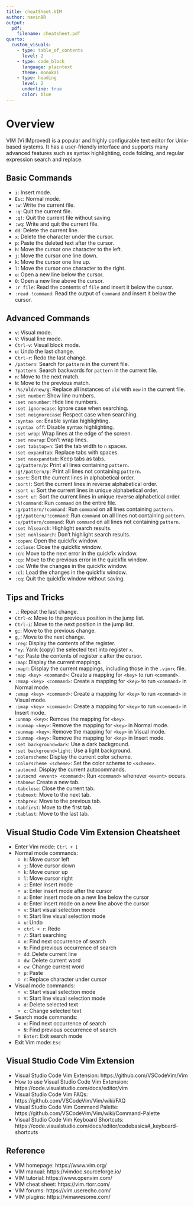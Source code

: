 ```yaml
---
title: cheatSheet.VIM
author: navinBR
output:
  pdf:
    filename: cheatsheet.pdf
quarto:
  custom_visuals:
    - type: table_of_contents
      level: 2
    - type: code_block
      language: plaintext
      theme: monokai
    - type: heading
      level: 2
      underline: true
      color: blue
---
```


# Overview
VIM (Vi IMproved) is a popular and highly configurable text editor for Unix-based systems. It has a user-friendly interface and supports many advanced features such as syntax highlighting, code folding, and regular expression search and replace.

## Basic Commands

- `i`: Insert mode.
- `Esc`: Normal mode.
- `:w`: Write the current file.
- `:q`: Quit the current file.
- `:q!`: Quit the current file without saving.
- `:wq`: Write and quit the current file.
- `dd`: Delete the current line.
- `x`: Delete the character under the cursor.
- `p`: Paste the deleted text after the cursor.
- `h`: Move the cursor one character to the left.
- `j`: Move the cursor one line down.
- `k`: Move the cursor one line up.
- `l`: Move the cursor one character to the right.
- `o`: Open a new line below the cursor.
- `O`: Open a new line above the cursor.
- `:r file`: Read the contents of `file` and insert it below the cursor.
- `:read !command`: Read the output of `command` and insert it below the cursor.

## Advanced Commands

- `v`: Visual mode.
- `V`: Visual line mode.
- `Ctrl-v`: Visual block mode.
- `u`: Undo the last change.
- `Ctrl-r`: Redo the last change.
- `/pattern`: Search for `pattern` in the current file.
- `?pattern`: Search backwards for `pattern` in the current file.
- `n`: Move to the next match.
- `N`: Move to the previous match.
- `:%s/old/new/g`: Replace all instances of `old` with `new` in the current file.
- `:set number`: Show line numbers.
- `:set nonumber`: Hide line numbers.
- `:set ignorecase`: Ignore case when searching.
- `:set noignorecase`: Respect case when searching.
- `:syntax on`: Enable syntax highlighting.
- `:syntax off`: Disable syntax highlighting.
- `:set wrap`: Wrap lines at the edge of the screen.
- `:set nowrap`: Don't wrap lines.
- `:set tabstop=n`: Set the tab width to `n` spaces.
- `:set expandtab`: Replace tabs with spaces.
- `:set noexpandtab`: Keep tabs as tabs.
- `:g/pattern/p`: Print all lines containing `pattern`.
- `:g!/pattern/p`: Print all lines not containing `pattern`.
- `:sort`: Sort the current lines in alphabetical order.
- `:sort!`: Sort the current lines in reverse alphabetical order.
- `:sort u`: Sort the current lines in unique alphabetical order.
- `:sort u!`: Sort the current lines in unique reverse alphabetical order.
- `:%!command`: Run `command` on the entire file.
- `:g/pattern/!command`: Run `command` on all lines containing `pattern`.
- `:g!/pattern/!command`: Run `command` on all lines not containing `pattern`.
- `:v/pattern/command`: Run `command` on all lines not containing `pattern`.
- `:set hlsearch`: Highlight search results.
- `:set nohlsearch`: Don't highlight search results.
- `:copen`: Open the quickfix window.
- `:cclose`: Close the quickfix window.
- `:cn`: Move to the next error in the quickfix window.
- `:cp`: Move to the previous error in the quickfix window.
- `:cw`: Write the changes in the quickfix window.
- `:cl`: Load the changes in the quickfix window.
- `:cq`: Quit the quickfix window without saving.

## Tips and Tricks
- `.`: Repeat the last change.
- `Ctrl-o`: Move to the previous position in the jump list.
- `Ctrl-i`: Move to the next position in the jump list.
- `g;`: Move to the previous change.
- `g,`: Move to the next change.
- `:reg`: Display the contents of the register.
- `"xy`: Yank (copy) the selected text into register `x`.
- `"xp`: Paste the contents of register `x` after the cursor.
- `:map`: Display the current mappings.
- `:map!`: Display the current mappings, including those in the `.vimrc` file.
- `:map <key> <command>`: Create a mapping for `<key>` to run `<command>`.
- `:nmap <key> <command>`: Create a mapping for `<key>` to run `<command>` in Normal mode.
- `:vmap <key> <command>`: Create a mapping for `<key>` to run `<command>` in Visual mode.
- `:imap <key> <command>`: Create a mapping for `<key>` to run `<command>` in Insert mode.
- `:unmap <key>`: Remove the mapping for `<key>`.
- `:nunmap <key>`: Remove the mapping for `<key>` in Normal mode.
- `:vunmap <key>`: Remove the mapping for `<key>` in Visual mode.
- `:iunmap <key>`: Remove the mapping for `<key>` in Insert mode.
- `:set background=dark`: Use a dark background.
- `:set background=light`: Use a light background.
- `:colorscheme`: Display the current color scheme.
- `:colorscheme <scheme>`: Set the color scheme to `<scheme>`.
- `:autocmd`: Display the current autocommands.
- `:autocmd <event> <command>`: Run `<command>` whenever `<event>` occurs.
- `:tabnew`: Create a new tab.
- `:tabclose`: Close the current tab.
- `:tabnext`: Move to the next tab.
- `:tabprev`: Move to the previous tab.
- `:tabfirst`: Move to the first tab.
- `:tablast`: Move to the last tab.

## Visual Studio Code Vim Extension Cheatsheet
- Enter Vim mode: `Ctrl + [`
- Normal mode commands:
  - `h`: Move cursor left
  - `j`: Move cursor down
  - `k`: Move cursor up
  - `l`: Move cursor right
  - `i`: Enter insert mode
  - `a`: Enter insert mode after the cursor
  - `o`: Enter insert mode on a new line below the cursor
  - `O`: Enter insert mode on a new line above the cursor
  - `v`: Start visual selection mode
  - `V`: Start line visual selection mode
  - `u`: Undo
  - `ctrl + r`: Redo
  - `/`: Start searching
  - `n`: Find next occurrence of search
  - `N`: Find previous occurrence of search
  - `dd`: Delete current line
  - `dw`: Delete current word
  - `cw`: Change current word
  - `p`: Paste
  - `r`: Replace character under cursor
- Visual mode commands:
  - `v`: Start visual selection mode
  - `V`: Start line visual selection mode
  - `d`: Delete selected text
  - `c`: Change selected text
- Search mode commands:
  - `n`: Find next occurrence of search
  - `N`: Find previous occurrence of search
  - `Enter`: Exit search mode
- Exit Vim mode: `Esc`

## Visual Studio Code Vim Extension
- Visual Studio Code Vim Extension: https://github.com/VSCodeVim/Vim
- How to use Visual Studio Code Vim Extension: https://code.visualstudio.com/docs/editor/vim
- Visual Studio Code Vim FAQs: https://github.com/VSCodeVim/Vim/wiki/FAQ
- Visual Studio Code Vim Command Palette: https://github.com/VSCodeVim/Vim/wiki/Command-Palette
- Visual Studio Code Vim Keyboard Shortcuts: https://code.visualstudio.com/docs/editor/codebasics#_keyboard-shortcuts

## Reference
- VIM homepage: https://www.vim.org/
- VIM manual: https://vimdoc.sourceforge.io/
- VIM tutorial: https://www.openvim.com/
- VIM cheat sheet: https://vim.rtorr.com/
- VIM forums: https://vim.userecho.com/
- VIM plugins: https://vimawesome.com/
